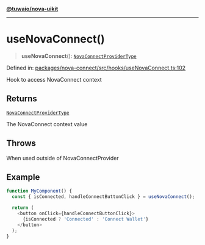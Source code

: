 [**@tuwaio/nova-uikit**](../../../../README.md)

***

# useNovaConnect()

> **useNovaConnect**(): [`NovaConnectProviderType`](../interfaces/NovaConnectProviderType.md)

Defined in: [packages/nova-connect/src/hooks/useNovaConnect.ts:102](https://github.com/TuwaIO/nova-uikit/blob/f8fbd4bb56f345752167ec5638defb147ac53936/packages/nova-connect/src/hooks/useNovaConnect.ts#L102)

Hook to access NovaConnect context

## Returns

[`NovaConnectProviderType`](../interfaces/NovaConnectProviderType.md)

The NovaConnect context value

## Throws

When used outside of NovaConnectProvider

## Example

```typescript
function MyComponent() {
  const { isConnected, handleConnectButtonClick } = useNovaConnect();

  return (
    <button onClick={handleConnectButtonClick}>
      {isConnected ? 'Connected' : 'Connect Wallet'}
    </button>
  );
}
```
